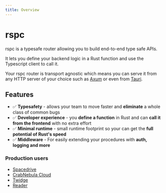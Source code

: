 ```yaml
---
title: Overview
---
```


# rspc

rspc is a typesafe router allowing you to build end-to-end type safe APIs.

It lets you define your backend logic in a Rust function and use the Typescript client to call it.

Your rspc router is transport agnostic which means you can serve it from any HTTP server of your choice such as [Axum](https://github.com/tokio-rs/axum) or even from [Tauri](https://tauri.app).

## Features

- ✅ **Typesafety** - allows your team to move faster and **eliminate** a whole class of common bugs
- ✅ **Developer experience** - you **define a function** in Rust and can **call it from the frontend** with no extra effort
- ✅ **Minimal runtime** - small runtime footprint so your can get the **full potential of Rust's speed**
- ✅ **Middleware** - For easily extending your procedures with **auth, logging and more**

### Production users

- [Spacedrive](https://spacedrive.com)
- [CrabNebula Cloud](https://crabnebula.dev/cloud)
- [Twidge](https://twidge.app)
- [Reader](https://reader.place)
